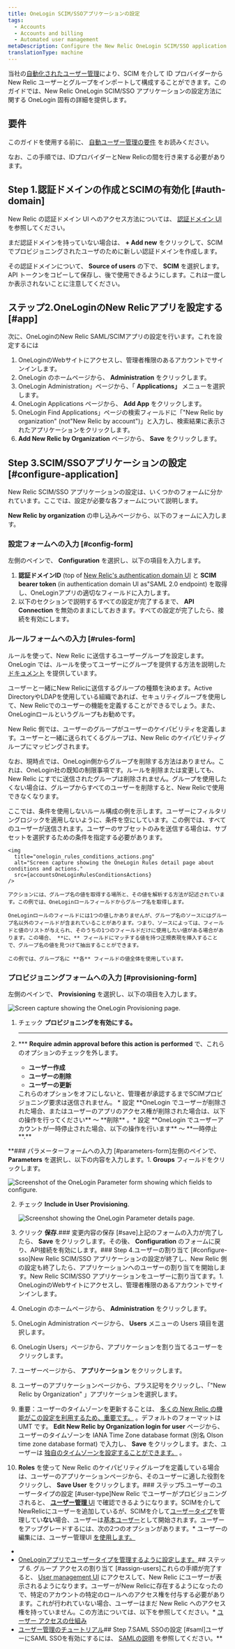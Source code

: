```yaml
---
title: OneLogin SCIM/SSOアプリケーションの設定
tags:
  - Accounts
  - Accounts and billing
  - Automated user management
metaDescription: Configure the New Relic OneLogin SCIM/SSO application for your organization.
translationType: machine
---
```






当社の[自動化されたユーザー管理](/docs/accounts/accounts/automated-user-management/automated-user-provisioning-single-sign)により、SCIM を介して ID プロバイダーから New Relic ユーザーとグループをインポートして構成することができます。このガイドでは、New Relic OneLogin SCIM/SSO アプリケーションの設定方法に関する OneLogin 固有の詳細を提供します。

## 要件

このガイドを使用する前に、 [自動ユーザー管理の要件](/docs/assign-users-automated-provisioning-allow-single-sign#requirements) をお読みください。

なお、この手順では、IDプロバイダーとNew Relicの間を行き来する必要があります。

## Step 1.認証ドメインの作成とSCIMの有効化 [#auth-domain]

New Relic の認証ドメイン UI へのアクセス方法については、 [認証ドメイン UI](/docs/accounts/accounts-billing/new-relic-one-user-management/authentication-domains-saml-sso-scim-more/#manage-user-type-scim) を参照してください。

まだ認証ドメインを持っていない場合は、 **+ Add new** をクリックして、SCIM でプロビジョニングされたユーザのために新しい認証ドメインを作成します。

その認証ドメインについて、 **Source of users** の下で、 **SCIM** を選択します。API トークンをコピーして保存し、後で使用できるようにします。これは一度しか表示されないことに注意してください。

## ステップ2.OneLoginのNew Relicアプリを設定する [#app]

次に、OneLoginのNew Relic SAML/SCIMアプリの設定を行います。これを設定するには

1. OneLoginのWebサイトにアクセスし、管理者権限のあるアカウントでサインインします。
2. OneLogin のホームページから、 **Administration** をクリックします。
3. OneLogin Administration」ページから、「 **Applications」** メニューを選択します。
4. OneLogin Applications ページから、 **Add App** をクリックします。
5. OneLogin Find Applications」ページの検索フィールドに「"New Relic by organization" (not"New Relic by account")」と入力し、検索結果に表示されたアプリケーションをクリックします。
6. **Add New Relic by Organization** ページから、 **Save** をクリックします。

## Step 3.SCIM/SSOアプリケーションの設定 [#configure-application]

New Relic SCIM/SSO アプリケーションの設定は、いくつかのフォームに分かれています。ここでは、設定が必要な各フォームについて説明します。

**New Relic by organization** の申し込みページから、以下のフォームに入力します。

### 設定フォームへの入力 [#config-form]

左側のペインで、 **Configuration** を選択し、以下の項目を入力します。

1. **認証ドメインID** (top of [New Relic's authentication domain UI](/docs/accounts/accounts-billing/new-relic-one-user-management/authentication-domains-saml-sso-scim-more) と **SCIM bearer token** (in authentication domain UI as"SAML 2.0 endpoint) を取得し、OneLoginアプリの適切なフィールドに入力します。
2. 以下のセクションで説明するすべての設定が完了するまで、 **API Connection** を無効のままにしておきます。すべての設定が完了したら、接続を有効にします。

### ルールフォームへの入力 [#rules-form]

ルールを使って、New Relic に送信するユーザーグループを設定します。OneLogin では、ルールを使ってユーザーにグループを提供する方法を説明した [ドキュメント](https://developers.onelogin.com/scim/create-app#scim_rules) を提供しています。

ユーザーと一緒にNew Relicに送信するグループの種類を決めます。Active DirectoryやLDAPを使用している組織であれば、セキュリティグループを使用して、New Relicでのユーザーの機能を定義することができるでしょう。また、OneLoginロールというグループもお勧めです。

New Relic 側では、ユーザーのグループがユーザーのケイパビリティを定義します。ユーザーと一緒に送られてくるグループは、New Relic のケイパビリティグループにマッピングされます。

なお、現時点では、OneLogin側からグループを削除する方法はありません。これは、OneLogin社の既知の制限事項です。ルールを削除または変更しても、New Relic にすでに送信されたグループは削除されません。グループを使用したくない場合は、グループからすべてのユーザーを削除すると、New Relicで使用できなくなります。

<CollapserGroup>
  <Collapser
    id="rule-example"
    title="アクションのみを使用するルール"
  >
    ここでは、条件を使用しないルール構成の例を示します。ユーザーにフィルタリングロジックを適用しないように、条件を空にしています。この例では、すべてのユーザーが送信されます。ユーザーのサブセットのみを送信する場合は、サブセットを選択するための条件を指定する必要があります。

    <img
      title="onelogin_rules_conditions_actions.png"
      alt="Screen capture showing the OneLogin Rules detail page about conditions and actions."
      src={accountsOneLoginRulesConditionsActions}
    />

    アクションには、グループ名の値を取得する場所と、その値を解析する方法が記述されています。この例では、OneLoginロールフィールドからグループ名を取得します。

    OneLoginロールのフィールドには1つの値しかありませんが、グループ名のソースにはグループ名以外のフィールドが含まれていることがあります。つまり、ソースによっては、フィールドと値のリストが与えられ、そのうちの1つのフィールドだけに使用したい値がある場合があります。この場合、 **に、** フィールドにマッチする値を持つ正規表現を挿入することで、グループ名の値を見つけて抽出することができます。

    この例では、グループ名に **各** フィールドの値全体を使用しています。
  </Collapser>
</CollapserGroup>

### プロビジョニングフォームへの入力 [#provisioning-form]

左側のペインで、 **Provisioning** を選択し、以下の項目を入力します。

<img
  title="onelogin_provisioning_form.png"
  alt="Screen capture showing the OneLogin Provisioning page."
  src={accountsOneLoginProvisioningForm}
/>

1. チェック **プロビジョニングを有効にする。**

   ****

2. *** **Require admin approval before this action is performed** で、これらのオプションのチェックを外します。

     * **ユーザー作成**
     * **ユーザーの削除**
     * **ユーザーの更新**

     <Callout variant="tip">
       これらのオプションをオフにしないと、管理者が承認するまでSCIMプロビジョニング要求は送信されません。
     </Callout>* 設定 **OneLogin でユーザーが削除された場合、またはユーザーのアプリのアクセス権が削除された場合は、以下の操作を行ってください** ～ **削除** 。* 設定 **OneLogin でユーザーアカウントが一時停止された場合、以下の操作を行います** ～ **一時停止**.**

**### パラメーターフォームへの入力 [#parameters-form]左側のペインで、 **Parameters** を選択し、以下の内容を入力します。1. **Groups** フィールドをクリックします。

   <img
     title="onelogin_parameter_form_general.png"
     alt="Screenshot of the OneLogin Parameter form showing which fields to configure."
     src={accountsOneLoginGeneralParameterForm}
   />

2. チェック **Include in User Provisioning**.

   <img
     title="onelogin_parameter_form_specific.png"
     alt="Screenshot showing the OneLogin Parameter details page."
     src={accountsOneLoginParameterFormSpecific}
   />

3. クリック **保存**.### 変更内容の保存 [#save]上記のフォームの入力が完了したら、 **Save** をクリックします。その後、 **Configuration** のフォームに戻り、API接続を有効にします。### Step 4.ユーザーの割り当て [#configure-sso]New Relic SCIM/SSO アプリケーションの設定が終了し、New Relic 側の設定も終了したら、アプリケーションへのユーザーの割り当てを開始します。New Relic SCIM/SSO アプリケーションをユーザーに割り当てます。1. OneLoginのWebサイトにアクセスし、管理者権限のあるアカウントでサインインします。
2. OneLogin のホームページから、 **Administration** をクリックします。
3. OneLogin Administration ページから、 **Users** メニューの Users 項目を選択します。
4. OneLogin Users」ページから、アプリケーションを割り当てるユーザーをクリックします。
5. ユーザーページから、 **アプリケーション** をクリックします。
6. ユーザーのアプリケーションページから、プラス記号をクリックし、「"New Relic by Organization" 」アプリケーションを選択します。
7. 重要：ユーザーのタイムゾーンを更新することは、 [多くの New Relic の機能がこの設定を利用するため、重要です。](/docs/accounts/accounts-billing/general-account-settings/default-time-zone-setting) 。デフォルトのフォーマットは UMT です。 **Edit New Relic by Organization login for user** ページから、ユーザーのタイムゾーンを IANA Time Zone database format (別名 Olson time zone database format) で入力し、 **Save** をクリックします。また、ユーザーは [独自のタイムゾーンを設定することができます。](/docs/accounts/accounts-billing/general-account-settings/default-time-zone-setting) 。
8. **Roles** を使って New Relic のケイパビリティグループを定義している場合は、ユーザーのアプリケーションページから、そのユーザーに適した役割をクリックし、 **Save User** をクリックします。### ステップ5.ユーザーのユーザータイプの設定 [#user-type]New Relic でユーザーがプロビジョニングされると、 [**ユーザー管理** UI](/docs/accounts/accounts-billing/new-relic-one-user-management/user-management-ui-and-tasks#where) で確認できるようになります。SCIMを介してNewRelicにユーザーを追加しているが、SCIMを介して[ユーザータイプ](/docs/accounts/accounts-billing/new-relic-one-user-management/user-type)を管理してい**ない**場合、ユーザーは[基本ユーザー](/docs/accounts/accounts-billing/new-relic-one-user-management/user-type)として開始されます。ユーザーをアップグレードするには、次の2つのオプションがあります。* ユーザーの編集には、ユーザー管理UI [を使用します。](/docs/accounts/accounts-billing/new-relic-one-user-management/user-management-ui-and-tasks#edit-user-type)
* [](/docs/accounts/accounts-billing/new-relic-one-user-management/user-management-ui-and-tasks#edit-user-type)
* [](/docs/accounts/accounts-billing/new-relic-one-user-management/user-management-ui-and-tasks#edit-user-type)[OneLoginアプリでユーザータイプを管理するように設定します。](/docs/accounts/accounts-billing/new-relic-one-user-management/authentication-domains-saml-sso-scim-more/#manage-user-type-scim)## ステップ 6. グループ アクセスの割り当て [#assign-users]これらの手順が完了すると、 [User management UI](/docs/accounts/accounts-billing/new-relic-one-user-management/user-management-ui-and-tasks#where) にアクセスして、New Relic にユーザーが表示されるようになります。ユーザーがNew Relicに存在するようになったので、特定のアカウントの特定のロールへのアクセス権を付与する必要があります。これが行われていない場合、ユーザーはまだ New Relic へのアクセス権を持っていません。この方法については、以下を参照してください。* [ユーザー アクセスの仕組み](/docs/accounts/accounts-billing/new-relic-one-user-management/user-management-concepts#understand-concepts)
* [ユーザー管理のチュートリアル](/docs/accounts/accounts-billing/new-relic-one-user-management/tutorial-add-new-user-groups-roles-new-relic-one-user-model/)## Step 7.SAML SSOの設定 [#saml]ユーザーにSAML SSOを有効にするには、 [SAMLの説明](/docs/accounts/accounts-billing/new-relic-one-user-management/authentication-domains-saml-sso-scim-more/#authentication) を参照してください。**